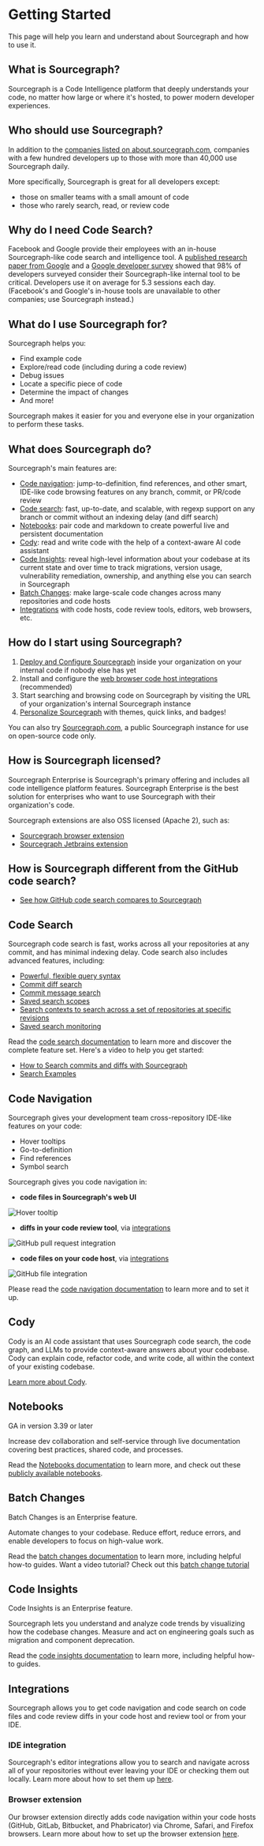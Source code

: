 # Getting Started

<p className= "subtitle"> This page will help you learn and understand about Sourcegraph and how to use it. </p>

## What is Sourcegraph?

Sourcegraph is a Code Intelligence platform that deeply understands your code, no matter how large or where it's hosted, to power modern developer experiences.

## Who should use Sourcegraph?

In addition to the [companies listed on about.sourcegraph.com](https://about.sourcegraph.com), companies with a few hundred developers up to those with more than 40,000 use Sourcegraph daily.

More specifically, Sourcegraph is great for all developers except:

- those on smaller teams with a small amount of code
- those who rarely search, read, or review code

## Why do I need Code Search?

Facebook and Google provide their employees with an in-house Sourcegraph-like code search and intelligence tool. A [published research paper from Google](https://static.googleusercontent.com/media/research.google.com/en//pubs/archive/43835.pdf) and a [Google developer survey](https://docs.google.com/document/d/1LQxLk4E3lrb3fIsVKlANu_pUjnILteoWMMNiJQmqNVU/edit#heading=h.xxziwxixfqq3) showed that 98% of developers surveyed consider their Sourcegraph-like internal tool to be critical. Developers use it on average for 5.3 sessions each day. (Facebook's and Google's in-house tools are unavailable to other companies; use Sourcegraph instead.)

## What do I use Sourcegraph for?

Sourcegraph helps you:

- Find example code
- Explore/read code (including during a code review)
- Debug issues
- Locate a specific piece of code
- Determine the impact of changes
- And more!

Sourcegraph makes it easier for you and everyone else in your organization to perform these tasks.

## What does Sourcegraph do?

Sourcegraph's main features are:

- [Code navigation](#code-navigation): jump-to-definition, find references, and other smart, IDE-like code browsing features on any branch, commit, or PR/code review
- [Code search](#code-search): fast, up-to-date, and scalable, with regexp support on any branch or commit without an indexing delay (and diff search)
- [Notebooks](#notebooks): pair code and markdown to create powerful live and persistent documentation
- [Cody](#cody): read and write code with the help of a context-aware AI code assistant
- [Code Insights](#code-insights): reveal high-level information about your codebase at its current state and over time to track migrations, version usage, vulnerability remediation, ownership, and anything else you can search in Sourcegraph
- [Batch Changes](#batch-changes): make large-scale code changes across many repositories and code hosts
- [Integrations](#integrations) with code hosts, code review tools, editors, web browsers, etc.

## How do I start using Sourcegraph?

1. [Deploy and Configure Sourcegraph](/admin/deploy/) inside your organization on your internal code if nobody else has yet
1. Install and configure the [web browser code host integrations](/integration/browser_extension) (recommended)
1. Start searching and browsing code on Sourcegraph by visiting the URL of your organization's internal Sourcegraph instance
1. [Personalize Sourcegraph](/getting-started/personalization/) with themes, quick links, and badges!

You can also try [Sourcegraph.com](https://sourcegraph.com/search), a public Sourcegraph instance for use on open-source code only.

## How is Sourcegraph licensed?

Sourcegraph Enterprise is Sourcegraph's primary offering and includes all code intelligence platform features. Sourcegraph Enterprise is the best solution for enterprises who want to use Sourcegraph with their organization's code.

Sourcegraph extensions are also OSS licensed (Apache 2), such as:

- [Sourcegraph browser extension](https://github.com/sourcegraph/sourcegraph/tree/master/client/browser)
- [Sourcegraph Jetbrains extension](https://github.com/sourcegraph/sourcegraph/tree/main/client/jetbrains)

## How is Sourcegraph different from the GitHub code search?

- [See how GitHub code search compares to Sourcegraph](/getting-started/github-vs-sourcegraph)

## Code Search

Sourcegraph code search is fast, works across all your repositories at any commit, and has minimal indexing delay. Code search also includes advanced features, including:

- [Powerful, flexible query syntax](/code-search/queries)
- [Commit diff search](/code-search/features#commit-diff-search)
- [Commit message search](/code-search/features#commit-message-search)
- [Saved search scopes](/code-search/features#search-scopes)
- [Search contexts to search across a set of repositories at specific revisions](/code-search/features#search-contexts)
- [Saved search monitoring](/code_monitoring/)

Read the [code search documentation](/code-search/) to learn more and discover the complete feature set. Here's a video to help you get started:
- [How to Search commits and diffs with Sourcegraph](https://youtu.be/w-RrDz9hyGI)
- [Search Examples](https://sourcegraph.github.io/sourcegraph-search-examples/)

## Code Navigation

Sourcegraph gives your development team cross-repository IDE-like features on your code:

- Hover tooltips
- Go-to-definition
- Find references
- Symbol search

Sourcegraph gives you code navigation in:

- **code files in Sourcegraph's web UI**

![Hover tooltip](https://storage.googleapis.com/sourcegraph-assets/code-graph/docs/hover-tooltip.png)

- **diffs in your code review tool**, via [integrations](/integration/)

![GitHub pull request integration](https://storage.googleapis.com/sourcegraph-assets/code-graph/docs/github-pr.png)

- **code files on your code host**, via [integrations](/integration/)

![GitHub file integration](https://storage.googleapis.com/sourcegraph-assets/code-graph/docs/github-file.png)

Please read the [code navigation documentation](/code_navigation/) to learn more and to set it up.

## Cody

Cody is an AI code assistant that uses Sourcegraph code search, the code graph, and LLMs to provide context-aware answers about your codebase. Cody can explain code, refactor code, and write code, all within the context of your existing codebase.

[Learn more about Cody](/cody/overview/).

## Notebooks

<Callout type="note">GA in version 3.39 or later</Callout>

Increase dev collaboration and self-service through live documentation covering best practices, shared code, and processes.

Read the [Notebooks documentation](/notebooks/) to learn more, and check out these [publicly available notebooks](https://sourcegraph.com/notebooks?_ga=2.9922293.1906238367.1667257632-528424761.1615652680&_gl=1*1xalma3*_ga*NTI4NDI0NzYxLjE2MTU2NTI2ODA.*_ga_E82CCDYYS1*MTY2NzI1NzYzMi41NS4xLjE2NjcyNjA3NjIuMC4wLjA.).

## Batch Changes

<Callout type="info">Batch Changes is an Enterprise feature.</Callout>

Automate changes to your codebase. Reduce effort, reduce errors, and enable developers to focus on high-value work.

Read the [batch changes documentation](/batch_changes/) to learn more, including helpful how-to guides. Want a video tutorial? Check out this [batch change tutorial](https://www.youtube.com/watch?v=eOmiyXIWTCw)

## Code Insights

<Callout type="info">Code Insights is an Enterprise feature.</Callout>

Sourcegraph lets you understand and analyze code trends by visualizing how the codebase changes. Measure and act on engineering goals such as migration and component deprecation.

Read the [code insights documentation](/code_insights/) to learn more, including helpful how-to guides.

## Integrations

Sourcegraph allows you to get code navigation and code search on code files and code review diffs in your code host and review tool or from your IDE.

### IDE integration

Sourcegraph's editor integrations allow you to search and navigate across all of your repositories without ever leaving your IDE or checking them out locally. Learn more about how to set them up [here](/integration/editor).

### Browser extension

Our browser extension directly adds code navigation within your code hosts (GitHub, GitLab, Bitbucket, and Phabricator) via Chrome, Safari, and Firefox browsers. Learn more about how to set up the browser extension [here](/integration/browser_extension/).
